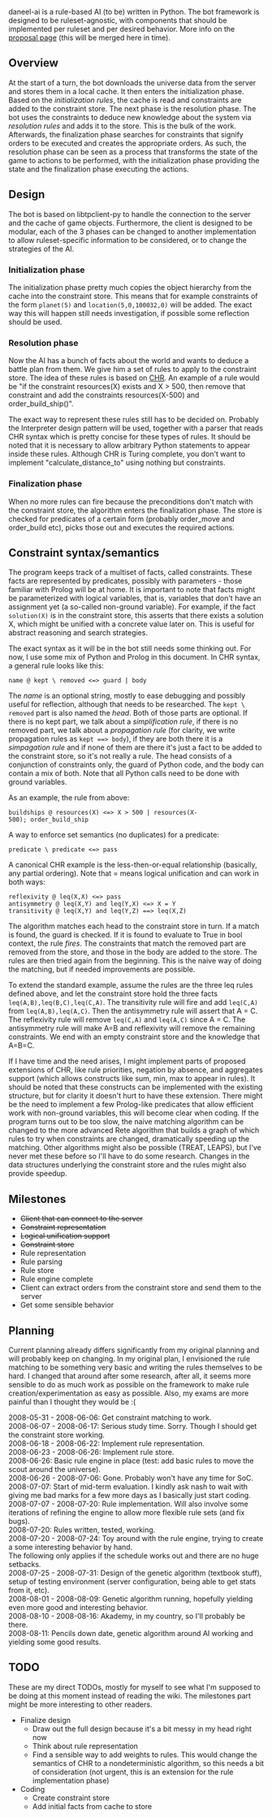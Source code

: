daneel-ai is a rule-based AI (to be) written in Python. The bot framework is designed to be ruleset-agnostic, with components that should be implemented per ruleset and per desired behavior. More info on the [[User:Iwanowitch/RFTS_AI_proposal|proposal page]] (this will be merged here in time).

== Overview ==
At the start of a turn, the bot downloads the universe data from the server and stores them in a local cache. It then enters the initialization phase. Based on the ''initialization rules'', the cache is read and constraints are added to the constraint store. The next phase is the resolution phase. The bot uses the constraints to deduce new knowledge about the system via ''resolution rules'' and adds it to the store. This is the bulk of the work. Afterwards, the finalization phase searches for constraints that signify orders to be executed and creates the appropriate orders.  As such, the resolution phase can be seen as a process that transforms the state of the game to actions to be performed, with the initialization phase providing the state and the finalization phase executing the actions.

== Design ==
The bot is based on libtpclient-py to handle the connection to the server and the cache of game objects. Furthermore, the client is designed to be modular, each of the 3 phases can be changed to another implementation to allow ruleset-specific information to be considered, or to change the strategies of the AI.

=== Initialization phase ===
The initialization phase pretty much copies the object hierarchy from the cache into the constraint store. This means that for example constraints of the form <code>planet(5)</code> and <code>location(5,0,100032,0)</code> will be added. The exact way this will happen still needs investigation, if possible some reflection should be used.

=== Resolution phase ===
Now the AI has a bunch of facts about the world and wants to deduce a battle plan from them. We give him a set of rules to apply to the constraint store. The idea of these rules is based on [http://www.cs.kuleuven.be/~dtai/projects/CHR/ CHR]. An example of a rule would be "if the constraint resources(X) exists and X > 500, then remove that constraint and add the constraints resources(X-500) and order_build_ship()".

The exact way to represent these rules still has to be decided on. Probably the Interpreter design pattern will be used, together with a parser that reads CHR syntax which is pretty concise for these types of rules. It should be noted that it is necessary to allow arbitrary Python statements to appear inside these rules. Although CHR is Turing complete, you don't want to implement "calculate_distance_to" using nothing but constraints.

=== Finalization phase ===
When no more rules can fire because the preconditions don't match with the constraint store, the algorithm enters the finalization phase. The store is checked for predicates of a certain form (probably order_move and order_build etc), picks those out and executes the required actions.

== Constraint syntax/semantics ==
The program keeps track of a multiset of facts, called constraints. These facts are represented by predicates, possibly with parameters - those familiar with Prolog will be at home. It is important to note that facts might be parameterized with logical variables, that is, variables that don't have an assignment yet (a so-called non-ground variable). For example, if the fact <code>solution(X)</code> is in the constraint store, this asserts that there exists a solution X, which might be unified with a concrete value later on. This is useful for abstract reasoning and search strategies.

The exact syntax as it will be in the bot still needs some thinking out. For now, I use some mix of Python and Prolog in this document. In CHR syntax, a general rule looks like this:
 name @ kept \ removed <=> guard | body
The ''name'' is an optional string, mostly to ease debugging and possibly useful for reflection, although that needs to be researched. The <code>kept \ removed</code> part is also named the ''head''. Both of those parts are optional. If there is no kept part, we talk about a ''simplification rule'', if there is no removed part, we talk about a ''propagation rule'' (for clarity, we write propagation rules as <code>kept ==> body</code>), if they are both there it is a ''simpagation rule'' and if none of them are there it's just a fact to be added to the constraint store, so it's not really a rule. The head consists of a conjunction of constraints only, the guard of Python code, and the body can contain a mix of both. Note that all Python calls need to be done with ground variables.

As an example, the rule from above:
 buildships @ resources(X) <=> X > 500 | resources(X-500); order_build_ship
A way to enforce set semantics (no duplicates) for a predicate:
 predicate \ predicate <=> pass
A canonical CHR example is the less-then-or-equal relationship (basically, any partial ordering). Note that = means logical unification and can work in both ways:
 reflexivity @ leq(X,X) <=> pass
 antisymmetry @ leq(X,Y) and leq(Y,X) <=> X = Y
 transitivity @ leq(X,Y) and leq(Y,Z) ==> leq(X,Z)

The algorithm matches each head to the constraint store in turn. If a match is found, the guard is checked. If it is found to evaluate to True in bool context, the rule ''fires''. The constraints that match the removed part are removed from the store, and those in the body are added to the store. The rules are then tried again from the beginning. This is the naive way of doing the matching, but if needed improvements are possible.

To extend the standard example, assume the rules are the three leq rules defined above, and let the constraint store hold the three facts <code>leq(A,B),leq(B,C),leq(C,A)</code>. The transitivity rule will fire and add <code>leq(C,A)</code> from <code>leq(A,B),leq(A,C)</code>. Then the antisymmetry rule will assert that A = C. The reflexivity rule will remove <code>leq(C,A)</code> and <code>leq(A,C)</code> since A = C. The antisymmetry rule will make A=B and reflexivity will remove the remaining constraints. We end with an empty constraint store and the knowledge that A=B=C.

If I have time and the need arises, I might implement parts of proposed extensions of CHR, like rule priorities, negation by absence, and aggregates support (which allows constructs like sum, min, max to appear in rules). It should be noted that these constructs can be implemented with the existing structure, but for clarity it doesn't hurt to have these extension. There might be the need to implement a few Prolog-like predicates that allow efficient work with non-ground variables, this will become clear when coding. If the program turns out to be too slow, the naive matching algorithm can be changed to the more advanced Rete algorithm that builds a graph of which rules to try when constraints are changed, dramatically speeding up the matching. Other algorithms might also be possible (TREAT, LEAPS), but I've never met these before so I'll have to do some research. Changes in the data structures underlying the constraint store and the rules might also provide speedup.

== Milestones ==
* <s>Client that can connect to the server</s>
* <s>Constraint representation</s>
* <s>Logical unification support</s>
* <s>Constraint store</s>
* Rule representation
* Rule parsing
* Rule store
* Rule engine complete
* Client can extract orders from the constraint store and send them to the server
* Get some sensible behavior

== Planning ==
Current planning already differs significantly from my original planning and will probably keep on changing. In my original plan, I envisioned the rule matching to be something very basic and writing the rules themselves to be hard. I changed that around after some research, after all, it seems more sensible to do as much work as possible on the framework to make rule creation/experimentation as easy as possible. Also, my exams are more painful than I thought they would be :(

2008-05-31 - 2008-06-06: Get constraint matching to work.<br>
2008-06-07 - 2008-06-17: Serious study time. Sorry. Though I should get the constraint store working.<br>
2008-06-18 - 2008-06-22: Implement rule representation.<br>
2008-06-23 - 2008-06-26: Implement rule store.<br>
2008-06-26: Basic rule engine in place (test: add basic rules to move the scout around the universe).<br>

2008-06-26 - 2008-07-06: Gone. Probably won't have any time for SoC.<br>
2008-07-07: Start of mid-term evaluation. I kindly ask nash to wait with giving me bad marks for a few more days as I basically just start coding.<br>
2008-07-07 - 2008-07-20: Rule implementation. Will also involve some iterations of refining the engine to allow more flexible rule sets (and fix bugs).<br>
2008-07-20: Rules written, tested, working.<br>

2008-07-20 - 2008-07-24: Toy around with the rule engine, trying to create a some interesting behavior by hand.<br>
The following only applies if the schedule works out and there are no huge setbacks.<br>
2008-07-25 - 2008-07-31: Design of the genetic algorithm (textbook stuff), setup of testing environment (server configuration, being able to get stats from it, etc).<br>
2008-08-01 - 2008-08-09: Genetic algorithm running, hopefully yielding even more good and interesting behavior.<br>
2008-08-10 - 2008-08-16: Akademy, in my country, so I'll probably be there.<br>
2008-08-11: Pencils down date, genetic algorithm around AI working and yielding some good results.

== TODO ==
These are my direct TODOs, mostly for myself to see what I'm supposed to be doing at this moment instead of reading the wiki. The milestones part might be more interesting to other readers.
* Finalize design
** Draw out the full design because it's a bit messy in my head right now
** Think about rule representation
** Find a sensible way to add weights to rules. This would change the semantics of CHR to a nondeterministic algorithm, so this needs a bit of consideration (not urgent, this is an extension for the rule implementation phase)
* Coding
** Create constraint store
** Add initial facts from cache to store